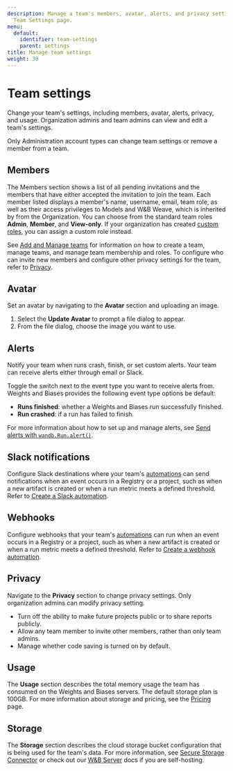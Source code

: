 ```yaml
---
description: Manage a team's members, avatar, alerts, and privacy settings with the
  Team Settings page.
menu:
  default:
    identifier: team-settings
    parent: settings
title: Manage team settings
weight: 30
---
```



# Team settings

Change your team's settings, including members, avatar, alerts, privacy, and usage. Organization admins and team admins can view and edit a team's settings.

<Note>
Only Administration account types can change team settings or remove a member from a team.
</Note>


## Members
The Members section shows a list of all pending invitations and the members that have either accepted the invitation to join the team. Each member listed displays a member's name, username, email, team role, as well as their access privileges to Models and W&B Weave, which is inherited by from the Organization. You can choose from the standard team roles **Admin**, **Member**, and **View-only**. If your organization has created [custom roles](/guides/hosting/iam/access-management/manage-organization#create-custom-roles), you can assign a custom role instead.

See [Add and Manage teams](/guides/hosting/iam/access-management/manage-organization#add-and-manage-teams) for information on how to create a team, manage teams, and manage team membership and roles. To configure who can invite new members and configure other privacy settings for the team, refer to [Privacy](#privacy).

## Avatar

Set an avatar by navigating to the **Avatar** section and uploading an image.

1. Select the **Update Avatar** to prompt a file dialog to appear.
2. From the file dialog, choose the image you want to use.

## Alerts

Notify your team when runs crash, finish, or set custom alerts. Your team can receive alerts either through email or Slack.

Toggle the switch next to the event type you want to receive alerts from. Weights and Biases provides the following event type options be default:

* **Runs finished**: whether a Weights and Biases run successfully finished.
* **Run crashed**: if a run has failed to finish.

For more information about how to set up and manage alerts, see [Send alerts with `wandb.Run.alert()`](/guides/models/track/runs/alert).

## Slack notifications
Configure Slack destinations where your team's [automations](/guides/core/automations/) can send notifications when an event occurs in a Registry or a project, such as when a new artifact is created or when a run metric meets a defined threshold. Refer to [Create a Slack automation](/guides/core/automations/create-automations/slack).

<Info>
<EnterpriseOnly/>
</Info>

## Webhooks
Configure webhooks that your team's [automations](/guides/core/automations/) can run when an event occurs in a Registry or a project, such as when a new artifact is created or when a run metric meets a defined threshold. Refer to [Create a webhook automation](/guides/core/automations/create-automations/slack).

<Info>
<EnterpriseOnly/>
</Info>

## Privacy

Navigate to the **Privacy** section to change privacy settings. Only organization admins can modify privacy setting.

- Turn off the ability to make future projects public or to share reports publicly.
- Allow any team member to invite other members, rather than only team admins.
- Manage whether code saving is turned on by default.

## Usage

The **Usage** section describes the total memory usage the team has consumed on the Weights and Biases servers. The default storage plan is 100GB. For more information about storage and pricing, see the [Pricing](https://wandb.ai/site/pricing) page.

## Storage

The **Storage** section describes the cloud storage bucket configuration that is being used for the team's data. For more information, see [Secure Storage Connector](teams.md#secure-storage-connector) or check out our [W&B Server](/guides/hosting/data-security/secure-storage-connector) docs if you are self-hosting.